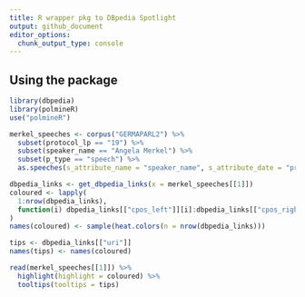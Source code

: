 ```yaml
---
title: R wrapper pkg to DBpedia Spotlight
output: github_document
editor_options: 
  chunk_output_type: console
---
```



## Using the package

```r
library(dbpedia)
library(polmineR)
use("polmineR")

merkel_speeches <- corpus("GERMAPARL2") %>% 
  subset(protocol_lp == "19") %>%
  subset(speaker_name == "Angela Merkel") %>%
  subset(p_type == "speech") %>%
  as.speeches(s_attribute_name = "speaker_name", s_attribute_date = "protocol_date")

dbpedia_links <- get_dbpedia_links(x = merkel_speeches[[1]])
coloured <- lapply(
  1:nrow(dbpedia_links),
  function(i) dbpedia_links[["cpos_left"]][i]:dbpedia_links[["cpos_right"]][i]
)
names(coloured) <- sample(heat.colors(n = nrow(dbpedia_links)))

tips <- dbpedia_links[["uri"]]
names(tips) <- names(coloured)

read(merkel_speeches[[1]]) %>%
  highlight(highlight = coloured) %>%
  tooltips(tooltips = tips)
```